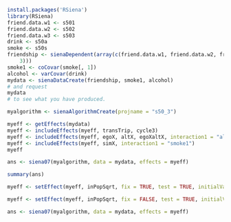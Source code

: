 
```r
install.packages('RSiena')
library(RSiena)
friend.data.w1 <- s501
friend.data.w2 <- s502
friend.data.w3 <- s503
drink <- s50a
smoke <- s50s
friendship <- sienaDependent(array(c(friend.data.w1, friend.data.w2, friend.data.w3), dim = c(50, 50,
    3)))
smoke1 <- coCovar(smoke[, 1])
alcohol <- varCovar(drink)
mydata <- sienaDataCreate(friendship, smoke1, alcohol)
# and request
mydata
# to see what you have produced.
```

```r
myalgorithm <- sienaAlgorithmCreate(projname = "s50_3")
```
```r
myeff <- getEffects(mydata)
myeff <- includeEffects(myeff, transTrip, cycle3)
myeff <- includeEffects(myeff, egoX, altX, egoXaltX, interaction1 = "alcohol")
myeff <- includeEffects(myeff, simX, interaction1 = "smoke1")
myeff
```

```r
ans <- siena07(myalgorithm, data = mydata, effects = myeff)
```

```r
summary(ans)
```

```r
myeff <- setEffect(myeff, inPopSqrt, fix = TRUE, test = TRUE, initialValue = 0)
```

```r
myeff <- setEffect(myeff, inPopSqrt, fix = FALSE, test = TRUE, initialValue = 0)

```

```r
ans <- siena07(myalgorithm, data = mydata, effects = myeff)

```

